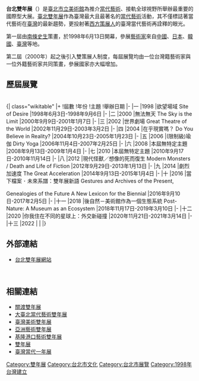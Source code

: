 {{Infobox exhibition
|Name=臺北雙年展
|English_name=Taipei Biennial
|First=1998年
|Organization=[[臺北市立美術館|臺北市立美術館]]
|Place={{flagicon|TWN}} [[臺灣|臺灣]][[臺北市|臺北市]][[臺北市立美術館|臺北市立美術館]]
|Content=[[當代藝術|當代藝術]]
|Latest=2018年11月17日-2019年3月10日
|Station=[[捷運圓山站|捷運圓山站]]
|Parking=臺北市立美術館停車場
|Web=https://www.taipeibiennial.org/
}}

'''台北雙年展'''（{{lang-en|Taipei Biennial}}）是[[臺北市立美術館|臺北市立美術館]]為推介[[當代藝術|當代藝術]]、接軌全球視野所舉辦最重要的國際型大展。[[臺北市|臺北]][[雙年展|雙年展]]作為臺灣最大且最著名的[[當代藝術|當代藝術]]活動，其不僅標誌著當代藝術在[[臺灣|臺灣]]的最新趨勢，更投射著[[西方|西方]][[策展人|策展人]]的臺灣當代藝術再詮釋的眼光。

第一屆由[[南條史生|南條史生]]策畫，於1998年6月13日開幕，參展[[藝術家|藝術家]]來自[[中國|中國]]、[[日本|日本]]、[[韓國|韓國]]、[[臺灣|臺灣]]等地。

第二屆（2000年）起之後引入雙策展人制度，每屆展覽均由一位台灣籍藝術家與一位外籍藝術家共同策畫，參展國家亦大幅增加。

== 歷屆展覽 ==
<br />
{| class="wikitable"
|+
!屆數
!年份
!主題
!舉辦日期
|-
|一
|1998
|欲望場域 Site of Desire
|1998年6月3日-1998年9月6日
|-
|二
|2000
|無法無天 The Sky is the Limit
|2000年9月9日-2001年1月7日
|-
|三
|2002
|世界劇場 Great Theatre of the World
|2002年11月29日-2003年3月2日
|-
|四
|2004
|在乎現實嗎？ Do You Believe in Reality?
|2004年10月23日-2005年1月23日
|-
|五
|2006
|(限制級)瑜伽 Dirty Yoga
|2006年11月4日-2007年2月25日
|-
|六
|2008
|本屆無特定主題
|2008年9月13日-2009年1月4日
|-
|七
|2010
|本屆無特定主題
|2010年9月17日-2010年11月14日
|-
|八
|2012
|現代怪獸／想像的死而復生
Modern Monsters / Death and Life of Fiction
|2012年9月29日-2013年1月13日
|-
|九
|2014
|劇烈加速度 The Great Acceleration
|2014年9月13日-2015年1月4日
|-
|十
|2016
|當下檔案 ･ 未來系譜：雙年展新語
Gestures and Archives of the Present,

Genealogies of the Future A New Lexicon for the Biennial
|2016年9月10日-2017年2月5日
|-
|十一
|2018
|後自然－美術館作為一個生態系統
Post-Nature: A Museum as an Ecosystem
|2018年11月17日-2019年3月10日
|-
|十二
|2020
|你我住在不同的星球上：外交新碰撞
|2020年11月21日-2021年3月14日
|-
|十三
|2022
|
|
|}<br />

== 外部連結 ==
*[http://www.taipeibiennial.org 台北雙年展網站] {{Wayback|url=http://www.taipeibiennial.org/ |date=20210223180235 }}

<br />

== 相關連結 ==
*[[關渡雙年展|關渡雙年展]]
*[[大臺北當代藝術雙年展|大臺北當代藝術雙年展]]
*[[臺灣美術雙年展|臺灣美術雙年展]]
*[[亞洲藝術雙年展|亞洲藝術雙年展]]
*[[基隆港口藝術雙年展|基隆港口藝術雙年展]]
*[[雙年展|雙年展]]
*[[台灣當代一年展|臺灣當代一年展]]

[[Category:雙年展|Category:雙年展]]
[[Category:台北市文化|Category:台北市文化]]
[[Category:台北市展覽|Category:台北市展覽]]
[[Category:1998年台灣建立|Category:1998年台灣建立]]